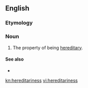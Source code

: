 ==English==

===Etymology===
{{suffix|en|hereditary|ness}}

===Noun===
{{en-noun|-}}

# {{lb|en|rare}} The property of being [[hereditary]].

====See also====
* {{l|en|heritability}}

[[kn:hereditariness]]
[[vi:hereditariness]]